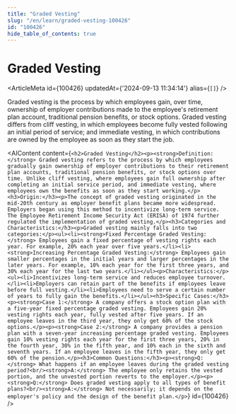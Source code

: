 ```yaml
---
title: "Graded Vesting"
slug: "/en/learn/graded-vesting-100426"
id: "100426"
hide_table_of_contents: true
---
```



# Graded Vesting

<ArticleMeta id={100426} updatedAt={'2024-09-13 11:34:14'} alias={`[]`} />
<div className='border-solid border-b border-t-0 my-4 border-[var(--ifm-color-gray-300)]' />

Graded vesting is the process by which employees gain, over time, ownership of employer contributions made to the employee's retirement plan account, traditional pension benefits, or stock options. Graded vesting differs from cliff vesting, in which employees become fully vested following an initial period of service; and immediate vesting, in which contributions are owned by the employee as soon as they start the job.

<AIContent content={`<h2>Graded Vesting</h2><p><strong>Definition:</strong> Graded vesting refers to the process by which employees gradually gain ownership of employer contributions to their retirement plan accounts, traditional pension benefits, or stock options over time. Unlike cliff vesting, where employees gain full ownership after completing an initial service period, and immediate vesting, where employees own the benefits as soon as they start working.</p><h3>Origin:</h3><p>The concept of graded vesting originated in the mid-20th century as employer benefit plans became more widespread. Employers began using this method to incentivize long-term service. The Employee Retirement Income Security Act (ERISA) of 1974 further regulated the implementation of graded vesting.</p><h3>Categories and Characteristics:</h3><p>Graded vesting mainly falls into two categories:</p><ul><li><strong>Fixed Percentage Graded Vesting:</strong> Employees gain a fixed percentage of vesting rights each year. For example, 20% each year over five years.</li><li><strong>Increasing Percentage Graded Vesting:</strong> Employees gain smaller percentages in the initial years and larger percentages in the later years. For example, 10% each year for the first three years, and 30% each year for the last two years.</li></ul><p>Characteristics:</p><ul><li>Incentivizes long-term service and reduces employee turnover.</li><li>Employers can retain part of the benefits if employees leave before full vesting.</li><li>Employees need to serve a certain number of years to fully gain the benefits.</li></ul><h3>Specific Cases:</h3><p><strong>Case 1:</strong> A company offers a stock option plan with a five-year fixed percentage graded vesting. Employees gain 20% vesting rights each year, fully vested after five years. If an employee leaves in the third year, they only get 60% of the stock options.</p><p><strong>Case 2:</strong> A company provides a pension plan with a seven-year increasing percentage graded vesting. Employees gain 10% vesting rights each year for the first three years, 20% in the fourth year, 30% in the fifth year, and 10% each in the sixth and seventh years. If an employee leaves in the fifth year, they only get 60% of the pension.</p><h3>Common Questions:</h3><p><strong>Q:</strong> What happens if an employee leaves during the graded vesting period?<br/><strong>A:</strong> The employee only retains the vested portion, and the unvested portion reverts to the employer.</p><p><strong>Q:</strong> Does graded vesting apply to all types of benefit plans?<br/><strong>A:</strong> Not necessarily; it depends on the employer's policy and the design of the benefit plan.</p>`} id={100426} />
